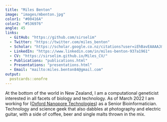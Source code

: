 ```yaml
---
title: "Miles Benton"
image: "images/mbenton.jpg"
color1: "#00416A"
color2: "#536976"
angle: 45
links:
  - GitHub: "https://github.com/sirselim"
  - Twitter: "https://twitter.com/miles_benton"
  - Scholar: "https://scholar.google.co.nz/citations?user=iEhBavEAAAAJ&hl=en"
  - LinkedIn: "https://www.linkedin.com/in/miles-benton-937a1961"
  - CV: "https://sirselim.github.io/Miles_CV/"
  - Publications: "publications.html"
  - Presentations: "presentations.html"
  - Email: "mailto:miles.benton84@gmail.com"
output:
  postcards::onofre
---
```


At the bottom of the world in New Zealand, I am a computational geneticist 
interested in all facets of biology and technology. As of March 2022 I am working 
for ([Oxford Nanopore Technologies](www.nanoporetech.com)) 
as a Senior Bioinformatician. Technology and science geek that also dabbles 
at photography and electric guitar, with a side of coffee, beer and single 
malts thrown in the mix.
